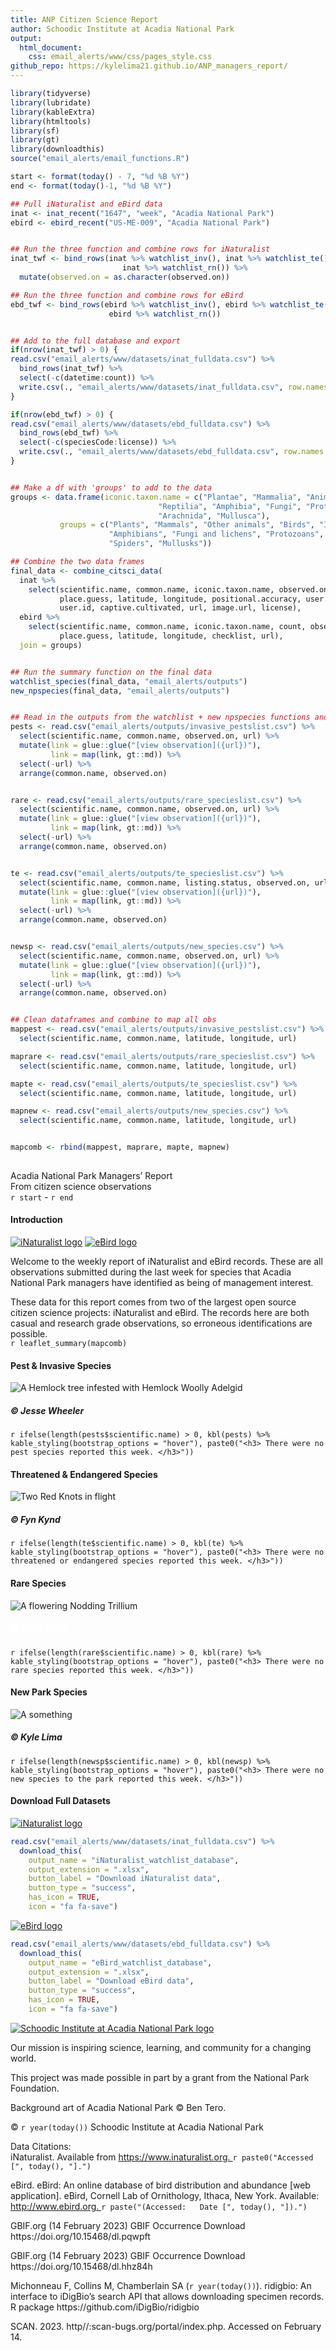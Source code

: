 ```yaml
---
title: ANP Citizen Science Report
author: Schoodic Institute at Acadia National Park
output: 
  html_document:
    css: email_alerts/www/css/pages_style.css
github_repo: https://kylelima21.github.io/ANP_managers_report/
---
```



```r
library(tidyverse)
library(lubridate)
library(kableExtra)
library(htmltools)
library(sf)
library(gt)
library(downloadthis)
source("email_alerts/email_functions.R")

start <- format(today() - 7, "%d %B %Y")
end <- format(today()-1, "%d %B %Y")

## Pull iNaturalist and eBird data
inat <- inat_recent("1647", "week", "Acadia National Park")
ebird <- ebird_recent("US-ME-009", "Acadia National Park")


## Run the three function and combine rows for iNaturalist
inat_twf <- bind_rows(inat %>% watchlist_inv(), inat %>% watchlist_te(),
                         inat %>% watchlist_rn()) %>% 
  mutate(observed.on = as.character(observed.on))

## Run the three function and combine rows for eBird
ebd_twf <- bind_rows(ebird %>% watchlist_inv(), ebird %>% watchlist_te(),
                      ebird %>% watchlist_rn())


## Add to the full database and export
if(nrow(inat_twf) > 0) {
read.csv("email_alerts/www/datasets/inat_fulldata.csv") %>% 
  bind_rows(inat_twf) %>% 
  select(-c(datetime:count)) %>% 
  write.csv(., "email_alerts/www/datasets/inat_fulldata.csv", row.names = F)
}

if(nrow(ebd_twf) > 0) {
read.csv("email_alerts/www/datasets/ebd_fulldata.csv") %>% 
  bind_rows(ebd_twf) %>% 
  select(-c(speciesCode:license)) %>% 
  write.csv(., "email_alerts/www/datasets/ebd_fulldata.csv", row.names = F)
}


## Make a df with 'groups' to add to the data
groups <- data.frame(iconic.taxon.name = c("Plantae", "Mammalia", "Animalia", "Aves", "Insecta",
                                 "Reptilia", "Amphibia", "Fungi", "Protozoa", "Chromista",
                                 "Arachnida", "Mullusca"),
           groups = c("Plants", "Mammals", "Other animals", "Birds", "Insects", "Reptiles",
                      "Amphibians", "Fungi and lichens", "Protozoans", "Kelp and seaweeds",
                      "Spiders", "Mullusks"))

## Combine the two data frames
final_data <- combine_citsci_data(
  inat %>% 
    select(scientific.name, common.name, iconic.taxon.name, observed.on, 
           place.guess, latitude, longitude, positional.accuracy, user.login, 
           user.id, captive.cultivated, url, image.url, license), 
  ebird %>% 
    select(scientific.name, common.name, iconic.taxon.name, count, observed.on, 
           place.guess, latitude, longitude, checklist, url), 
  join = groups)


## Run the summary function on the final data
watchlist_species(final_data, "email_alerts/outputs")
new_npspecies(final_data, "email_alerts/outputs")


## Read in the outputs from the watchlist + new npspecies functions and format for tables
pests <- read.csv("email_alerts/outputs/invasive_pestslist.csv") %>% 
  select(scientific.name, common.name, observed.on, url) %>% 
  mutate(link = glue::glue("[view observation]({url})"),
         link = map(link, gt::md)) %>%
  select(-url) %>% 
  arrange(common.name, observed.on)


rare <- read.csv("email_alerts/outputs/rare_specieslist.csv") %>% 
  select(scientific.name, common.name, observed.on, url) %>% 
  mutate(link = glue::glue("[view observation]({url})"),
         link = map(link, gt::md)) %>%
  select(-url) %>% 
  arrange(common.name, observed.on)


te <- read.csv("email_alerts/outputs/te_specieslist.csv") %>% 
  select(scientific.name, common.name, listing.status, observed.on, url) %>% 
  mutate(link = glue::glue("[view observation]({url})"),
         link = map(link, gt::md)) %>%
  select(-url) %>% 
  arrange(common.name, observed.on)


newsp <- read.csv("email_alerts/outputs/new_species.csv") %>% 
  select(scientific.name, common.name, observed.on, url) %>% 
  mutate(link = glue::glue("[view observation]({url})"),
         link = map(link, gt::md)) %>%
  select(-url) %>% 
  arrange(common.name, observed.on)


## Clean dataframes and combine to map all obs
mappest <- read.csv("email_alerts/outputs/invasive_pestslist.csv") %>% 
  select(scientific.name, common.name, latitude, longitude, url) 

maprare <- read.csv("email_alerts/outputs/rare_specieslist.csv") %>% 
  select(scientific.name, common.name, latitude, longitude, url) 

mapte <- read.csv("email_alerts/outputs/te_specieslist.csv") %>% 
  select(scientific.name, common.name, latitude, longitude, url) 

mapnew <- read.csv("email_alerts/outputs/new_species.csv") %>% 
  select(scientific.name, common.name, latitude, longitude, url) 


mapcomb <- rbind(mappest, maprare, mapte, mapnew)
  

```


<!-- Header -->
<div class = "title-box">
  <div class = "titlemain">
  Acadia National Park Managers' Report
  </div>
  <div class = "titlemain2">
  From citizen science observations
  </div>
  <div class = "subtitle"> 
  `r start` - `r end`
  </div>
</div>



<!-- Introduction -->
<div class = "intro-box">
  <div class = "body-title-box">
  <i class = "body-box-icon"></i>
  <h4 class = "body-titles"> Introduction </h4>
  </div>
  <div class = "intro-img-box">
  <a href = "https://www.inaturalist.org/"><img src = "email_alerts/www/img/inat.png" alt = "iNaturalist    logo" class = "inat-logo"></a>
  <a href = "https://ebird.org/"><img src = "email_alerts/www/img/ebird.png" alt = "eBird logo" class =     "ebird-logo"></a>
  </div>
  <div class = "intro-text">
  Welcome to the weekly report of iNaturalist and eBird records. These are all observations submitted during the last week for species that Acadia National Park managers have identified as being of management interest. 
  
  These data for this report comes from two of the largest open source citizen science projects: iNaturalist and eBird. The records here are both casual and research grade observations, so erroneous identifications are possible.
  </div>
</div>



<!-- Observations Map -->
<div class = "map-box">
  <div>
  `r leaflet_summary(mapcomb)`
  </div>
</div>



<!-- Pests & Invasives -->
<div class = "pests-box">
  <div class = "body-title-box">
  <h4 class = "body-titles"> Pest & Invasive Species </h4>
  </div>
  <img src = "email_alerts/www/img/hwa.jpeg" alt = "A Hemlock tree infested with Hemlock Woolly Adelgid"    class = "pests-img">
  <h5 class = "cite"> © Jesse Wheeler </h5>
  <div class = "pests-table shrink-table">
  `r ifelse(length(pests$scientific.name) > 0, kbl(pests) %>% kable_styling(bootstrap_options = "hover"), paste0("<h3> There were no pest species reported this week. </h3>"))`
  </div>
</div>



<!-- Threatened and Endangered -->
<div class = "te-box">
  <div class = "body-title-box">
  <h4 class = "body-titles"> Threatened & Endangered Species </h4>
  </div>
  <img src = "email_alerts/www/img/rekn.jpeg" alt = "Two Red Knots in flight" class = "te-img">
  <h5 class = "cite"> © Fyn Kynd </h5>
  <div class = "te-table shrink-table">
  `r ifelse(length(te$scientific.name) > 0, kbl(te) %>% kable_styling(bootstrap_options = "hover"), paste0("<h3> There were no threatened or endangered species reported this week. </h3>"))`
  </div>
</div>



<!-- Rare species -->
<div class = "rare-box">
  <div class = "body-title-box">
  <h4 class = "body-titles"> Rare Species </h4>
  </div>
  <img src = "email_alerts/www/img/notr.jpeg" alt = "A flowering Nodding Trillium" class = "rare-img">
  <h5 class = "cite" style = "color:white;"> © Andy Fyon </h5>
  <div class = "rare-table shrink-table">
  `r ifelse(length(rare$scientific.name) > 0, kbl(rare) %>% kable_styling(bootstrap_options = "hover"), paste0("<h3> There were no rare species reported this week. </h3>"))`
  </div>
</div>



<!-- New Park Species -->
<div class = "new-box">
  <div class = "body-title-box">
  <h4 class = "body-titles"> New Park Species </h4>
  </div>
  <img src = "email_alerts/www/img/sacr.jpg" alt = "A something" class = "new-img">
  <h5 class = "cite"> © Kyle Lima </h5>
  <div class = "rare-table shrink-table">
  `r ifelse(length(newsp$scientific.name) > 0, kbl(newsp) %>% kable_styling(bootstrap_options = "hover"), paste0("<h3> There were no new species to the park reported this week. </h3>"))`
  </div>
</div>



<!-- Download -->
<div class = "downloader-box">
  <div class = "body-title-box">
  <h4 class = "body-titles"> Download Full Datasets </h4>
  </div>
  <div class = "dlb">
  <a href = "https://www.inaturalist.org/"><img src = "email_alerts/www/img/inat.png" alt = "iNaturalist    logo" class = "inat-logo"></a>
``` r
read.csv("email_alerts/www/datasets/inat_fulldata.csv") %>%
  download_this(
    output_name = "iNaturalist_watchlist_database",
    output_extension = ".xlsx",
    button_label = "Download iNaturalist data",
    button_type = "success",
    has_icon = TRUE,
    icon = "fa fa-save")
```
  </div>
  <div class = "dlb">
  <a href = "https://ebird.org/"><img src = "email_alerts/www/img/ebird.png" alt = "eBird logo" class =     "ebird-logo"></a>
``` r
read.csv("email_alerts/www/datasets/ebd_fulldata.csv") %>%
  download_this(
    output_name = "eBird_watchlist_database",
    output_extension = ".xlsx",
    button_label = "Download eBird data",
    button_type = "success",
    has_icon = TRUE,
    icon = "fa fa-save")
```
  </div>
</div>



<!-- Credits -->
<div class = "credits-box">
  <div>
  <a href = "https://schoodicinstitute.org/"><img src = "email_alerts/www/img/schoodic_horizontal.png"      alt = "Schoodic Institute at Acadia National Park logo" class = "schoodic-img"></a>
  
  Our mission is inspiring science, learning, and community for a changing world.
  
  This project was made possible in part by a grant from the National Park Foundation.
  
  Background art of Acadia National Park © Ben Tero.
  
  © `r year(today())` Schoodic Institute at Acadia National Park
  </div>
  <div> 
  Data Citations: <br>
  iNaturalist. Available from <a href = "https://www.inaturalist.org/" target =                         "_blank"> https://www.inaturalist.org. </a> `r paste0("Accessed [", today(), "].")`
  
  eBird. eBird: An online database of bird distribution and abundance [web application].
  eBird, Cornell Lab of Ornithology, Ithaca, New York. Available:
  <a href = "https://www.ebird.org" target = "_blank"> http://www.ebird.org. </a> `r paste("(Accessed:   Date [", today(), "]).")`
  
  GBIF.org (14 February 2023) GBIF Occurrence Download https://doi.org/10.15468/dl.pqwpft
  
  GBIF.org (14 February 2023) GBIF Occurrence Download https://doi.org/10.15468/dl.hhz84h
  
  Michonneau F, Collins M, Chamberlain SA (`r year(today())`). ridigbio: An interface to iDigBio's      search API that allows downloading specimen records. R package https://github.com/iDigBio/ridigbio
  
  SCAN. 2023. http//:scan-bugs.org/portal/index.php. Accessed on February 14.
  </div>
</div>
